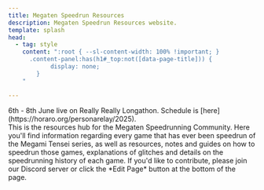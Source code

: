 ```yaml
---
title: Megaten Speedrun Resources
description: Megaten Speedrun Resources website.
template: splash
head:
  - tag: style
    content: ":root { --sl-content-width: 100% !important; }
      .content-panel:has(h1#_top:not([data-page-title])) {
	        display: none;
        }
    "

---
```



<div class="not-content">
  <Aside type='danger' title='Persona Relay 2025'>6th - 8th June live on Really Really Longathon. Schedule is [here](https://horaro.org/personarelay/2025).</Aside>
  <LandingPageHero altText="Megaten Resources Logo" 
      description="This website is a collection of references to sources of information and guides on speedrunning Megaten games."
      buttons={[
        {
          title: "Explore Resources",
          url: "/smt"
        },
        {
          title: "Events",
          url: "/events"
        }
      ]}
      />
  <LandingPageGrid>
    <LinkCardWithBackground title="Shin Megami Tensei" href="/smt" imagePath={smtImage} alt="Click here for SMT Resources" />
    <LinkCardWithBackground title="Persona" href="/persona" imagePath={personaImage} alt="Click here for Persona Resources"/>
    <LinkCardWithBackground title="Devil Summoner" href="/dsum" imagePath={dsumImage} alt="Click here for Devil Summoner Resources"/>
    <LinkCardWithBackground title="Digital Devil Saga" href="/dds" imagePath={ddsImage} alt="Click here for DDS Resources"/>
    <LinkCardWithBackground title="Metaphor: ReFantazio" href="/metaphor/metaphor-re" imagePath={metaphorImage} alt="Click here for Metaphor Resources"/>
    <LinkCardWithBackground title="Devil Children" href="/dc" imagePath={devichilImage} alt="Click here for Devil Children Resources"/>
    <LinkCardWithBackground title="Last Bible" href="/lb" imagePath={lastbibleImage} alt="Click here for Last Bible Resources"/>
    <LinkCardWithBackground title="Devil Survivor" href="/ds" imagePath={survivorImage} alt="Click here for other Resources"/>
    <LinkCardWithBackground title="Majin Tensei" href="/majin" imagePath={majinImage} alt="Click here for other Majin Tensei"/>
    <LinkCardWithBackground title="Others" href="/others" imagePath={othersImage} alt="Click here for other Resources"/>
  </LandingPageGrid>
</div>

<Card title="About">
This is the resources hub for the Megaten Speedrunning Community. Here you'll find information regarding every game that has ever been speedrun of the Megami Tensei series, as well as resources, notes and guides on how to speedrun those games, explanations of glitches and details on the speedrunning history of each game.
</Card>

<Card title="Maintained by the Megaten Speedruns Community">
If you'd like to contribute, please join our Discord server or click the *Edit Page* button at the bottom of the page.
</Card>


